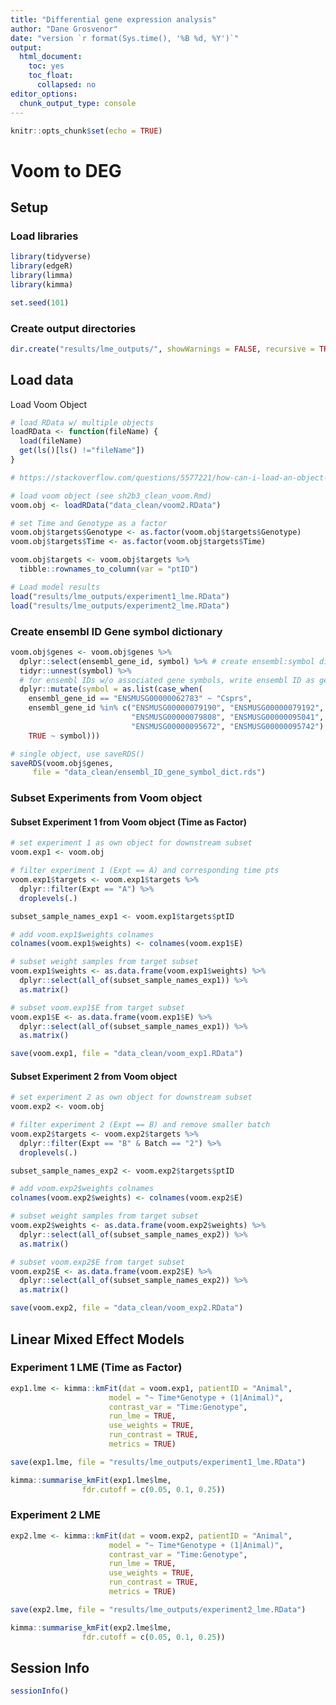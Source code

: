 ```yaml
---
title: "Differential gene expression analysis"
author: "Dane Grosvenor"
date: "version `r format(Sys.time(), '%B %d, %Y')`"
output:
  html_document:
    toc: yes
    toc_float:
      collapsed: no
editor_options: 
  chunk_output_type: console
---
```


```r
knitr::opts_chunk$set(echo = TRUE)
```

# Voom to DEG
## Setup
### Load libraries

```r

library(tidyverse)
library(edgeR)
library(limma)
library(kimma)

set.seed(101)

```

### Create output directories

```r

dir.create("results/lme_outputs/", showWarnings = FALSE, recursive = TRUE)

```

## Load data

Load Voom Object

```r

# load RData w/ multiple objects
loadRData <- function(fileName) {
  load(fileName)
  get(ls()[ls() !="fileName"])
}

# https://stackoverflow.com/questions/5577221/how-can-i-load-an-object-into-a-variable-name-that-i-specify-from-an-r-data-file

# load voom object (see sh2b3_clean_voom.Rmd)
voom.obj <- loadRData("data_clean/voom2.RData")

# set Time and Genotype as a factor
voom.obj$targets$Genotype <- as.factor(voom.obj$targets$Genotype)
voom.obj$targets$Time <- as.factor(voom.obj$targets$Time)

voom.obj$targets <- voom.obj$targets %>%
  tibble::rownames_to_column(var = "ptID")

```

```r
# Load model results
load("results/lme_outputs/experiment1_lme.RData")
load("results/lme_outputs/experiment2_lme.RData")
```

### Create ensembl ID Gene symbol dictionary

```r

voom.obj$genes <- voom.obj$genes %>%
  dplyr::select(ensembl_gene_id, symbol) %>% # create ensembl:symbol dict
  tidyr::unnest(symbol) %>%
  # for ensembl IDs w/o associated gene symbols, write ensembl ID as gene symbol
  dplyr::mutate(symbol = as.list(case_when(
    ensembl_gene_id == "ENSMUSG00000062783" ~ "Csprs",
    ensembl_gene_id %in% c("ENSMUSG00000079190", "ENSMUSG00000079192", "ENSMUSG00000079222",
                           "ENSMUSG00000079808", "ENSMUSG00000095041", "ENSMUSG00000095250",
                           "ENSMUSG00000095672", "ENSMUSG00000095742") ~ ensembl_gene_id,
    TRUE ~ symbol)))

# single object, use saveRDS()
saveRDS(voom.obj$genes, 
     file = "data_clean/ensembl_ID_gene_symbol_dict.rds")

```

### Subset Experiments from Voom object

#### Subset Experiment 1 from Voom object (Time as Factor)

```r

# set experiment 1 as own object for downstream subset
voom.exp1 <- voom.obj

# filter experiment 1 (Expt == A) and corresponding time pts
voom.exp1$targets <- voom.exp1$targets %>%
  dplyr::filter(Expt == "A") %>%
  droplevels(.)

subset_sample_names_exp1 <- voom.exp1$targets$ptID

# add voom.exp1$weights colnames
colnames(voom.exp1$weights) <- colnames(voom.exp1$E)

# subset weight samples from target subset
voom.exp1$weights <- as.data.frame(voom.exp1$weights) %>%
  dplyr::select(all_of(subset_sample_names_exp1)) %>% 
  as.matrix()

# subset voom.exp1$E from target subset
voom.exp1$E <- as.data.frame(voom.exp1$E) %>%
  dplyr::select(all_of(subset_sample_names_exp1)) %>%
  as.matrix()

save(voom.exp1, file = "data_clean/voom_exp1.RData")

```

#### Subset Experiment 2 from Voom object

```r

# set experiment 2 as own object for downstream subset
voom.exp2 <- voom.obj

# filter experiment 2 (Expt == B) and remove smaller batch
voom.exp2$targets <- voom.exp2$targets %>%
  dplyr::filter(Expt == "B" & Batch == "2") %>%
  droplevels(.)

subset_sample_names_exp2 <- voom.exp2$targets$ptID

# add voom.exp2$weights colnames
colnames(voom.exp2$weights) <- colnames(voom.exp2$E)

# subset weight samples from target subset
voom.exp2$weights <- as.data.frame(voom.exp2$weights) %>%
  dplyr::select(all_of(subset_sample_names_exp2)) %>% 
  as.matrix()

# subset voom.exp2$E from target subset
voom.exp2$E <- as.data.frame(voom.exp2$E) %>%
  dplyr::select(all_of(subset_sample_names_exp2)) %>%
  as.matrix()

save(voom.exp2, file = "data_clean/voom_exp2.RData")

```

## Linear Mixed Effect Models

### Experiment 1 LME (Time as Factor)

```r

exp1.lme <- kimma::kmFit(dat = voom.exp1, patientID = "Animal",
                      model = "~ Time*Genotype + (1|Animal)",
                      contrast_var = "Time:Genotype",
                      run_lme = TRUE,
                      use_weights = TRUE,
                      run_contrast = TRUE,
                      metrics = TRUE)

save(exp1.lme, file = "results/lme_outputs/experiment1_lme.RData")

```

```r

kimma::summarise_kmFit(exp1.lme$lme,
                fdr.cutoff = c(0.05, 0.1, 0.25))

```

### Experiment 2 LME

```r

exp2.lme <- kimma::kmFit(dat = voom.exp2, patientID = "Animal",
                      model = "~ Time*Genotype + (1|Animal)",
                      contrast_var = "Time:Genotype",
                      run_lme = TRUE,
                      use_weights = TRUE,
                      run_contrast = TRUE,
                      metrics = TRUE)

save(exp2.lme, file = "results/lme_outputs/experiment2_lme.RData")

```

```r

kimma::summarise_kmFit(exp2.lme$lme,
                fdr.cutoff = c(0.05, 0.1, 0.25))

```

## Session Info

```r

sessionInfo()

```



